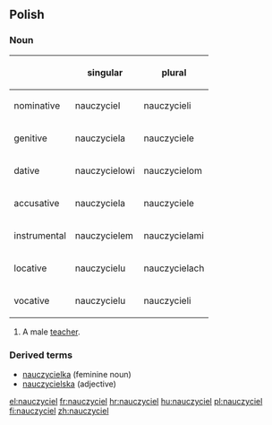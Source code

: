 ==Polish==

===Noun===
{| {{prettytable}}
! !! singular !! plural
|-
! nominative
| nauczyciel || nauczycieli
|-
! genitive
| nauczyciela || nauczyciele
|-
! dative
| nauczycielowi || nauczycielom
|-
! accusative
| nauczyciela || nauczyciele
|-
! instrumental
| nauczycielem || nauczycielami
|-
! locative
| nauczycielu || nauczycielach
|-
! vocative
| nauczycielu ||  nauczycieli
|}

# {{m}} {{personal}} A male [[teacher]].

===Derived terms===
* [[nauczycielka]] (feminine noun)
* [[nauczycielska]] (adjective)

[[el:nauczyciel]]
[[fr:nauczyciel]]
[[hr:nauczyciel]]
[[hu:nauczyciel]]
[[pl:nauczyciel]]
[[fi:nauczyciel]]
[[zh:nauczyciel]]